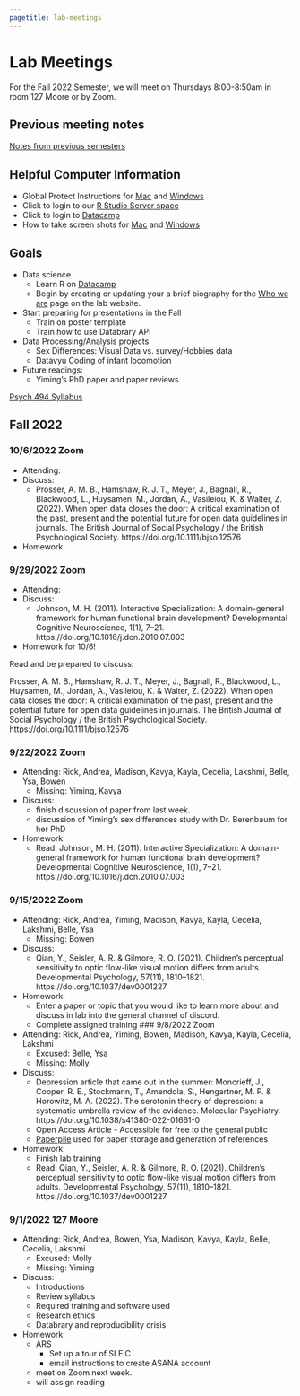 ```yaml
---
pagetitle: lab-meetings
---
```


# Lab Meetings

For the Fall 2022 Semester, we will meet on Thursdays 8:00-8:50am in room 127 Moore or by Zoom.

## Previous meeting notes

[Notes from previous semesters](lab-meetings-previous.html)

## Helpful Computer Information

- Global Protect Instructions for [Mac](https://ithelp.ssri.psu.edu/penn-state-vpn-mac) and [Windows ](https://ithelp.ssri.psu.edu/penn-state-vpn)
- Click to login to our [R Studio Server space](https://rstudio.tlt.psu.edu/s/e40b8122db8f5ab27456f/)
- Click to login to [Datacamp](https://www.datacamp.com/)
- How to take screen shots for [Mac](https://support.apple.com/en-us/HT201361) and [Windows](https://www.howtogeek.com/226280/how-to-take-screenshots-in-windows-10/)

## Goals
- Data science
    - Learn R on [Datacamp](https://www.datacamp.com/)
    - Begin by creating or updating your a brief biography for the [Who we are](https://gilmore-lab.github.io/who-we-are.html) page on the lab website.
- Start preparing for presentations in the Fall  
    - Train on poster template
    - Train how to use Databrary API
<!-- - Launch new projects -->
<!--     - [Development of Motion Sensitivity Meta-analysis](https://github.com/gilmore-lab/motion-metaanalysis) -->
<!--     - Visuomotor tracking -->
- Data Processing/Analysis projects
    - Sex Differences: Visual Data vs. survey/Hobbies data
    - Datavyu Coding of infant locomotion
- Future readings:
  - Yiming's PhD paper and paper reviews

[Psych 494 Syllabus](https://https://gilmore-lab.github.io/protocols/psych-494-syllabus.html) 

## Fall 2022

### 10/6/2022 Zoom

- Attending:
- Discuss:
  - Prosser, A. M. B., Hamshaw, R. J. T., Meyer, J., Bagnall, R., Blackwood, L., Huysamen, M., Jordan, A., Vasileiou, K. & Walter, Z. (2022). When open data closes the door: A critical examination of the past, present and the potential future for open data guidelines in journals. The British Journal of Social Psychology / the British Psychological Society. https://doi.org/10.1111/bjso.12576
- Homework


### 9/29/2022 Zoom

- Attending: 
- Discuss: 
  - Johnson, M. H. (2011). Interactive Specialization: A domain-general framework for human functional brain development? Developmental Cognitive Neuroscience, 1(1), 7–21. https://doi.org/10.1016/j.dcn.2010.07.003

- Homework for 10/6!

Read and be prepared to discuss: 

Prosser, A. M. B., Hamshaw, R. J. T., Meyer, J., Bagnall, R., Blackwood, L., Huysamen, M., Jordan, A., Vasileiou, K. & Walter, Z. (2022). When open data closes the door: A critical examination of the past, present and the potential future for open data guidelines in journals. The British Journal of Social Psychology / the British Psychological Society. https://doi.org/10.1111/bjso.12576


### 9/22/2022 Zoom 

- Attending: Rick, Andrea, Madison, Kavya, Kayla, Cecelia, Lakshmi, Belle, Ysa, Bowen  
  - Missing: Yiming, Kavya 
- Discuss:
  - finish discussion of paper from last week.
  - discussion of Yiming's sex differences study with Dr. Berenbaum for her PhD
- Homework:
  - Read: Johnson, M. H. (2011). Interactive Specialization: A domain-general framework for human functional brain development? Developmental Cognitive Neuroscience, 1(1), 7–21. https://doi.org/10.1016/j.dcn.2010.07.003

### 9/15/2022 Zoom

- Attending: Rick, Andrea, Yiming, Madison, Kavya, Kayla, Cecelia, Lakshmi, Belle, Ysa
  - Missing: Bowen
- Discuss:
  - Qian, Y., Seisler, A. R. & Gilmore, R. O. (2021). Children’s perceptual sensitivity to optic flow-like visual motion differs from adults. Developmental Psychology, 57(11), 1810–1821. https://doi.org/10.1037/dev0001227
- Homework:
  - Enter a paper or topic that you would like to learn more about and discuss in lab into the general channel of discord.
  - Complete assigned training 
### 9/8/2022 Zoom

- Attending: Rick, Andrea, Yiming, Bowen, Madison, Kavya, Kayla, Cecelia, Lakshmi
  - Excused: Belle, Ysa
  - Missing: Molly
- Discuss:
  - Depression article that came out in the summer: Moncrieff, J., Cooper, R. E., Stockmann, T., Amendola, S., Hengartner, M. P. & Horowitz, M. A. (2022). The serotonin theory of depression: a systematic umbrella review of the evidence. Molecular Psychiatry. https://doi.org/10.1038/s41380-022-01661-0
  - Open Access Article - Accessible for free to the general public
  - [Paperpile](https://paperpile.com/) used for paper storage and generation of references
- Homework:
  - Finish lab training
  - Read: Qian, Y., Seisler, A. R. & Gilmore, R. O. (2021). Children’s perceptual sensitivity to optic flow-like visual motion differs from adults. Developmental Psychology, 57(11), 1810–1821. https://doi.org/10.1037/dev0001227

### 9/1/2022 127 Moore

- Attending: Rick, Andrea, Bowen, Ysa, Madison, Kavya, Kayla, Belle, Cecelia, Lakshmi
  - Excused: Molly
  - Missing: Yiming
- Discuss:  
  - Introductions 
  - Review syllabus 
  - Required training and software used 
  - Research ethics
  - Databrary and reproducibility crisis 
- Homework:  
  - ARS 
    - Set up a tour of SLEIC 
    - email instructions to create ASANA account 
  - meet on Zoom next week.
  - will assign reading



  
